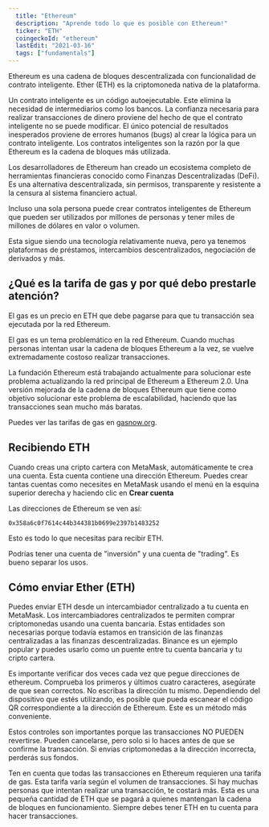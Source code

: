 ```yaml
---
  title: "Ethereum"
  description: "Aprende todo lo que es posible con Ethereum!"
  ticker: "ETH"
  coingeckoId: "ethereum"
  lastEdit: "2021-03-16"
  tags: ["fundamentals"]
---
```


Ethereum es una cadena de bloques descentralizada con funcionalidad de contrato inteligente. Ether (ETH) es la criptomoneda nativa de la plataforma.

Un contrato inteligente es un código autoejecutable. Este elimina la necesidad de intermediarios como los bancos. La confianza necesaria para realizar transacciones de dinero proviene del hecho de que el contrato inteligente no se puede modificar. El único potencial de resultados inesperados proviene de errores humanos (bugs) al crear la lógica para un contrato inteligente. Los contratos inteligentes son la razón por la que Ethereum es la cadena de bloques más utilizada.

Los desarrolladores de Ethereum han creado un ecosistema completo de herramientas financieras conocido como Finanzas Descentralizadas (DeFi). Es una alternativa descentralizada, sin permisos, transparente y resistente a la censura al sistema financiero actual.

Incluso una sola persona puede crear contratos inteligentes de Ethereum que pueden ser utilizados por millones de personas y tener miles de millones de dólares en valor o volumen.

Esta sigue siendo una tecnología relativamente nueva, pero ya tenemos plataformas de préstamos, intercambios descentralizados, negociación de derivados y más.

## ¿Qué es la tarifa de gas y por qué debo prestarle atención?

El gas es un precio en ETH que debe pagarse para que tu transacción sea ejecutada por la red Ethereum.

El gas es un tema problemático en la red Ethereum. Cuando muchas personas intentan usar la cadena de bloques Ethereum a la vez, se vuelve extremadamente costoso realizar transacciones.

La fundación Ethereum está trabajando actualmente para solucionar este problema actualizando la red principal de Ethereum a Ethereum 2.0. Una versión mejorada de la cadena de bloques Ethereum que tiene como objetivo solucionar este problema de escalabilidad, haciendo que las transacciones sean mucho más baratas.

Puedes ver las tarifas de gas en [gasnow.org](https://www.gasnow.org).

## Recibiendo ETH

Cuando creas una cripto cartera con MetaMask, automáticamente te crea una cuenta. Esta cuenta contiene una dirección Ethereum. Puedes crear tantas cuentas como necesites en MetaMask usando el menú en la esquina superior derecha y haciendo clic en **Crear cuenta**

Las direcciones de Ethereum se ven así:

```
0x358a6c0f7614c44b344381b0699e2397b1483252
```

Esto es todo lo que necesitas para recibir ETH.

Podrías tener una cuenta de "inversión" y una cuenta de "trading". Es bueno separar los usos.

## Cómo enviar Ether (ETH)

Puedes enviar ETH desde un intercambiador centralizado a tu cuenta en MetaMask. Los intercambiadores centralizados te permiten comprar criptomonedas usando una cuenta bancaria. Estas entidades son necesarias porque todavía estamos en transición de las finanzas centralizadas a las finanzas descentralizadas. Binance es un ejemplo popular y puedes usarlo como un puente entre tu cuenta bancaria y tu cripto cartera.

Es importante verificar dos veces cada vez que pegue direcciones de ethereum. Comprueba los primeros y últimos cuatro caracteres, asegúrate de que sean correctos. No escribas la dirección tu mismo. Dependiendo del dispositivo que estés utilizando, es posible que pueda escanear el código QR correspondiente a la dirección de Ethereum. Este es un método más conveniente.

Estos controles son importantes porque las transacciones NO PUEDEN revertirse. Pueden cancelarse, pero solo si lo haces antes de que se confirme la transacción. Si envías criptomonedas a la dirección incorrecta, perderás sus fondos.

Ten en cuenta que todas las transacciones en Ethereum requieren una tarifa de gas. Esta tarifa varía según el volumen de transacciones. Si hay muchas personas que intentan realizar una transacción, te costará más. Esta es una pequeña cantidad de ETH que se pagará a quienes mantengan la cadena de bloques en funcionamiento. Siempre debes tener ETH en tu cuenta para hacer transacciones.
